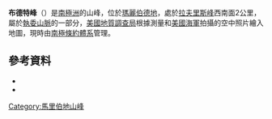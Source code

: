 {{coord|76|50|S|126|2|W|source:GNIS|display=title}}

'''布德特峰'''（{{lang-en|Boudette Peaks}}）是[[南極洲|南極洲]]的山峰，位於[[瑪麗伯德地|瑪麗伯德地]]，處於[[拉夫里斯峰|拉夫里斯峰]]西南面2公里，屬於[[執委山脈|執委山脈]]的一部分，[[美國地質調查局|美國地質調查局]]根據測量和[[美國海軍|美國海軍]]拍攝的空中照片繪入地圖，現時由[[南極條約體系|南極條約體系]]管理。

==參考資料==
*{{cite gnis | type = antarid | id = 1730| name = Boudette Peaks | accessdate = 2011-08-05}}
*{{usgs-gazetteer|id=1730}}

{{DEFAULTSORT:Boudette Peaks}}
[[Category:馬里伯地山峰|Category:馬里伯地山峰]]


{{MarieByrdLand-geo-stub}}